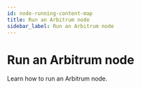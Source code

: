 ```yaml
---
id: node-running-content-map
title: Run an Arbitrum node
sidebar_label: Run an Arbitrum node
---
```



# Run an Arbitrum node

Learn how to run an Arbitrum node.

<div
  style={{
    display: 'grid',
    gridTemplateColumns: 'repeat(auto-fit, minmax(300px, 1fr))',
    gap: '20px',
  }}
>
  <Card
    title="What node should I run?"
    description="Overview of node types."
    href="/run-arbitrum-node/overview"
    target="_blank"
  />
  <Card
    title="Run a full node"
    description="Installation and configuration."
    href="/run-arbitrum-node/run-full-node"
    target="_blank"
  />
  <Card
    title="Run a local dev node"
    description="Installation and configuration."
    href="/run-arbitrum-node/run-nitro-dev-node"
    target="_blank"
  />
  <Card
    title="Run a validator node"
    description="Installation and configuration."
    href="/run-arbitrum-node/more-types/run-validator-node"
    target="_blank"
  />
  <Card
    title="Data Availability Committees"
    description="Setup an Orbit AnyTrust node."
    href="/run-arbitrum-node/data-availability-committees/get-started"
    target="_blank"
  />
  <Card
    title="Run an archive node"
    description="Installation and configuration."
    href="/run-arbitrum-node/more-types/run-archive-node"
    target="_blank"
  />
  <Card
    title="Run a Classic node"
    description="Installation and configuration."
    href="/run-arbitrum-node/more-types/run-classic-node"
    target="_blank"
  />
  <Card
    title="Sequencer"
    description="Keep your node in sync with the sequencer."
    href="/node-running/sequencer-content-map"
    target="_blank"
  />
  <Card
    title="Use a node provider"
    description="Infrastructure node list."
    href="/build-decentralized-apps/reference/node-providers"
    target="_blank"
  />
  <Card
    title="Beacon Chain RPC providers"
    description="Beacon Chain provider list."
    href="/run-arbitrum-node/l1-ethereum-beacon-chain-rpc-providers"
    target="_blank"
  />
  <Card
    title="ArbOS software releases"
    description="ArbOS release list."
    href="/run-arbitrum-node/arbos-releases/overview"
    target="_blank"
  />
  <Card
    title="Troubleshooting"
    description="Common issues and solutions."
    href="/run-arbitrum-node/troubleshooting"
    target="_blank"
  />
  <Card
    title="FAQ"
    description="Frequently asked questions."
    href="/node-running/faq"
    target="_blank"
  />
</div>
